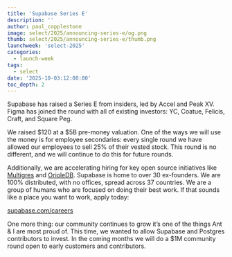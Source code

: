 ```yaml
---
title: 'Supabase Series E'
description: ''
author: paul_copplestone
image: select/2025/announcing-series-e/og.png
thumb: select/2025/announcing-series-e/thumb.png
launchweek: 'select-2025'
categories:
  - launch-week
tags:
  - select
date: '2025-10-03:12:00:00'
toc_depth: 2
---
```


Supabase has raised a Series E from insiders, led by Accel and Peak XV. Figma has joined the round with all of existing investors: YC, Coatue, Felicis, Craft, and Square Peg.

We raised $120 at a $5B pre-money valuation. One of the ways we will use the money is for employee secondaries: every single round we have allowed our employees to sell 25% of their vested stock. This round is no different, and we will continue to do this for future rounds.

Additionally, we are accelerating hiring for key open source initiatives like [Multigres](https://supabase.com/blog/multigres-vitess-for-postgres) and [OrioleDB](https://supabase.com/blog/supabase-acquires-oriole). Supabase is home to over 30 ex-founders. We are 100% distributed, with no offices, spread across 37 countries. We are a group of humans who are focused on doing their best work. If that sounds like a place you want to work, apply today:

[supabase.com/careers](https://supabase.com/careers)

One more thing: our community continues to grow it’s one of the things Ant & I are most proud of. This time, we wanted to allow Supabase and Postgres contributors to invest. In the coming months we will do a $1M community round open to early customers and contributors.
